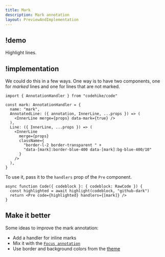 ```yaml
---
title: Mark
description: Mark annotation
layout: PreviewAndImplementation
---
```



## !demo

Highlight lines.

<Demo name="mark" />

## !implementation

We could do this in a few ways. One way is to have two components, one for _marked_ lines and one for lines that are not marked.

<CodeWithNotes>

```tsx ! code.tsx
import { AnnotationHandler } from "codehike/code"

const mark: AnnotationHandler = {
  name: "mark",
  AnnotatedLine: ({ annotation, InnerLine, ...props }) => (
    <InnerLine merge={props} data-mark={true} />
  ),
  Line: ({ InnerLine, ...props }) => (
    <InnerLine
      merge={props}
      className={
        "border-l-2 border-transparent " +
        "data-[mark]:border-blue-400 data-[mark]:bg-blue-400/10"
      }
    />
  ),
}
```

</CodeWithNotes>

To use it, pass it to the `handlers` prop of the `Pre` component.

```tsx code.tsx
async function Code({ codeblock }: { codeblock: RawCode }) {
  const highlighted = await highlight(codeblock, "github-dark")
  return <Pre code={highlighted} handlers={[mark]} />
}
```

## Make it better

Some ideas to improve the mark annotation:

- Add a handler for inline marks
- Mix it with the [`Focus annotation`](/docs/code/focus)
- Use border and background colors from the [theme](/docs/guides/themes)
